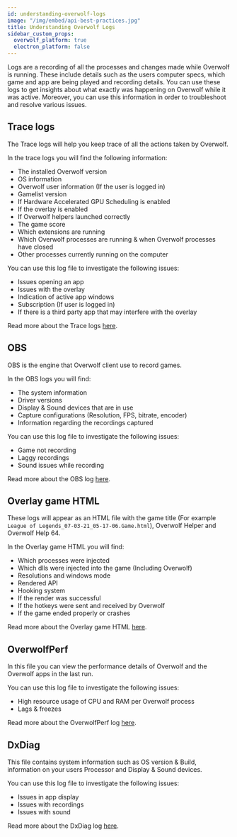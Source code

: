 ```yaml
---
id: understanding-overwolf-logs
image: "/img/embed/api-best-practices.jpg"
title: Understanding Overwolf Logs
sidebar_custom_props:
  overwolf_platform: true
  electron_platform: false
---
```


Logs are a recording of all the processes and changes made while Overwolf is running. These include details such as the users computer specs, which game and app are being played and recording details. You can use these logs to get insights about what exactly was happening on Overwolf while it was active. Moreover, you can use this information in order to troubleshoot and resolve various issues.

## Trace logs

The Trace logs will help you keep trace of all the actions taken by Overwolf.  

In the trace logs you will find the following information: 

* The installed Overwolf version 
* OS information
* Overwolf user information (If the user is logged in) 
* Gamelist version
* If Hardware Accelerated GPU Scheduling is enabled
* If the overlay is enabled
* If Overwolf helpers launched correctly
* The game score
* Which extensions are running
* Which Overwolf processes are running & when Overwolf processes have closed
* Other processes currently running on the computer

You can use this log file to investigate the following issues: 

* Issues opening an app
* Issues with the overlay
* Indication of active app windows
* Subscription (If user is logged in)
* If there is a third party app that may interfere with the overlay

Read more about the Trace logs [here](understanding-overwolf-logs/trace).

## OBS

OBS is the engine that Overwolf client use to record games. 

In the OBS logs you will find:

* The system information
* Driver versions
* Display & Sound devices that are in use
* Capture configurations (Resolution, FPS, bitrate, encoder) 
* Information regarding the recordings captured

You can use this log file to investigate the following issues: 

* Game not recording
* Laggy recordings
* Sound issues while recording

Read more about the OBS log [here](understanding-overwolf-logs/obs).

## Overlay game HTML

These logs will appear as an HTML file with the game title (For example `League of Legends_07-03-21_05-17-06.Game.html`), Overwolf Helper and Overwolf Help 64. 

In the Overlay game HTML you will find:

* Which processes were injected
* Which dlls were injected into the game (Including Overwolf)
* Resolutions and windows mode
* Rendered API
* Hooking system
* If the render was successful
* If the hotkeys were sent and received by Overwolf 
* If the game ended properly or crashes

Read more about the Overlay game HTML [here](understanding-overwolf-logs/overlay-game-html).

## OverwolfPerf

In this file you can view the performance details of Overwolf and the Overwolf apps in the last run.

You can use this log file to investigate the following issues:

* High resource usage of CPU and RAM per Overwolf process
* Lags & freezes 

Read more about the OverwolfPerf log [here](understanding-overwolf-logs/overwolfperf).


## DxDiag

This file contains system information such as OS version & Build, information on your users Processor and Display & Sound devices.

You can use this log file to investigate the following issues:

* Issues in app display
* Issues with recordings
* Issues with sound

Read more about the DxDiag log [here](understanding-overwolf-logs/dxdiag).